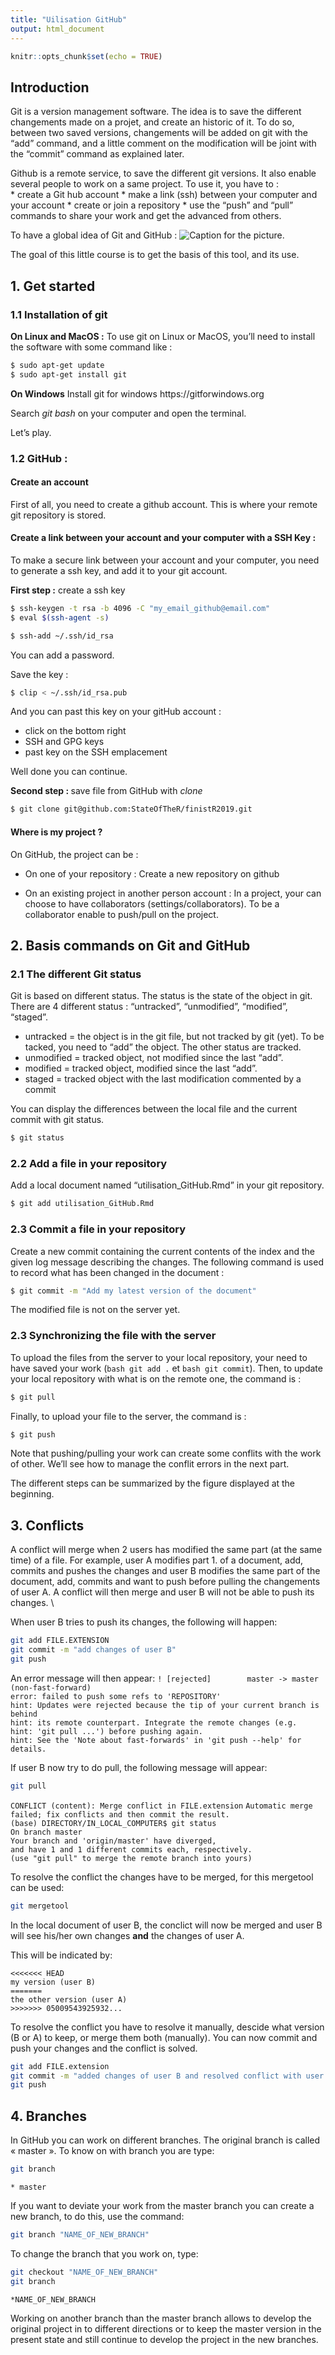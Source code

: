 ```yaml
---
title: "Uilisation GitHub"
output: html_document
---
```


```r
knitr::opts_chunk$set(echo = TRUE)
```

## Introduction 

Git is a version management software. The idea is to save the different changements made on a projet, and create an historic of it. To do so, between two saved versions, changements will be added on git with the "add" command, and a little comment on the modification will be joint with the "commit" command as explained later.

Github is a remote service, to save the different git versions. It also enable several people to work on a same project. To use it, you have to :   
* create a Git hub account
* make a link (ssh) between your computer and your account
* create or join a repository
* use the "push" and "pull" commands to share your work and get the advanced from others. 

To have a global idea of Git and GitHub : 
![Caption for the picture.](schema_git.png)


The goal of this little course is to get the basis of this tool, and its use. 



## 1. Get started
### 1.1 Installation of git 
**On Linux and MacOS :**
To use git on Linux or MacOS, you'll need to install the software with some command like :

```bash
$ sudo apt-get update
$ sudo apt-get install git
```

**On Windows**
Install git for windows https://gitforwindows.org

Search *git bash* on your computer and open the terminal. 

Let's play.

### 1.2 GitHub :
#### Create an account
First of all, you need to create a github account. This is where your remote git repository is stored. 

#### Create a link between your account and your computer with a SSH Key :
To make a secure link between your account and your computer, you need to generate a ssh key, and add it to your git account.

**First step :** create a ssh key 

```bash
$ ssh-keygen -t rsa -b 4096 -C "my_email_github@email.com"
$ eval $(ssh-agent -s)

$ ssh-add ~/.ssh/id_rsa
```
You can add a password.

Save the key :
```bash
$ clip < ~/.ssh/id_rsa.pub
```
And you can past this key on your gitHub account :

- click on the bottom right
- SSH and GPG keys
- past key on the SSH emplacement

Well done you can continue.

**Second step : **save file from GitHub with *clone*
```bash
$ git clone git@github.com:StateOfTheR/finistR2019.git
```

#### Where is my project ? 
On GitHub, the project can be :

* On one of your repository : Create a new repository on github
  
* On an existing project in another person account : In a project, your can choose to have collaborators (settings/collaborators). To be a collaborator enable to push/pull on the project. 



## 2. Basis commands on Git and GitHub 

### 2.1 The different Git status
Git is based on different status. The status is the state of the object in git. There are 4 different status : "untracked", "unmodified", "modified", "staged". 

* untracked = the object is in the git file, but not tracked by git (yet). To be tacked, you need to "add" the object. The other status are tracked.
* unmodified = tracked object, not modified since the last "add".
* modified = tracked object, modified since the last "add".
* staged = tracked object with the last modification commented by a commit 

You can display the differences between the local file and the current commit with git status.
```bash
$ git status
```

### 2.2 Add a file in your repository 

Add a local document named "utilisation_GitHub.Rmd" in your git repository.

```bash
$ git add utilisation_GitHub.Rmd
```

### 2.3 Commit a file in your repository 
Create a new commit containing the current contents of the index and the given log message describing the changes. The following command is used to record what has been changed in the document :

```bash
$ git commit -m "Add my latest version of the document"
```
The modified file is not on the server yet. 

### 2.3 Synchronizing the file with the server

To upload the files from the server to your local repository, your need to have saved your work (```bash git add . ```  et ```bash git commit ```). Then, to update your local repository with what is on the remote one, the command is :

```bash
$ git pull
```

Finally, to upload your file to the server, the command is :

```bash
$ git push
```

Note that pushing/pulling your work can create some conflits with the work of other. We'll see how to manage the conflit errors in the next part.

The different steps can be summarized by the figure displayed at the beginning.



## 3. Conflicts 

A conflict will merge when 2 users has modified the same part (at the same time) of a file. For example, user A modifies part 1. of a document, add, commits and pushes the changes and user B modifies the same part of the document, add, commits and want to push before pulling the changements of user A. A conflict will then merge and user B will not be able to push its changes. \\

When user B tries to push its changes, the following will happen:  
```bash
git add FILE.EXTENSION
git commit -m "add changes of user B"
git push
```

An error message will then appear:
` ! [rejected]        master -> master (non-fast-forward)`     
`error: failed to push some refs to 'REPOSITORY'`   
`hint: Updates were rejected because the tip of your current branch is behind`   
`hint: its remote counterpart. Integrate the remote changes (e.g.`   
`hint: 'git pull ...') before pushing again.`    
`hint: See the 'Note about fast-forwards' in 'git push --help' for details.`    
 
If user B now try to do pull, the following message will appear: 

```bash
git pull
```
 

`CONFLICT (content): Merge conflict in FILE.extension        ` 
`Automatic merge failed; fix conflicts and then commit the result.     `    
`(base) DIRECTORY/IN_LOCAL_COMPUTER$ git status   `        
`On branch master`    
`Your branch and 'origin/master' have diverged,`          
`and have 1 and 1 different commits each, respectively.`        
`(use "git pull" to merge the remote branch into yours)`    
    
To resolve the conflict the changes have to be merged, for this mergetool can be used:  
```bash
git mergetool
```
  
In the local document of user B, the conclict will now be merged and user B will see his/her own changes **and** the changes of user A. 
   
This will be indicated by:

`<<<<<<< HEAD`   
`my version (user B)`   
`=======`   
`the other version (user A)`  
`>>>>>>> 05009543925932...`    

To resolve the conflict you have to resolve it manually, descide what version (B or A) to keep, or merge them both (manually). You can now commit and push your changes and the conflict is solved.


```bash
git add FILE.extension
git commit -m "added changes of user B and resolved conflict with user A"
git push
```


## 4. Branches

In GitHub you can work on different branches. The original branch is called « master ». To know on with branch you are type:

```bash
git branch
```
`* master`       

If you want to deviate your work from the master branch you can create a new branch, to do this, use the command:

```bash
git branch "NAME_OF_NEW_BRANCH"
```

To change the branch that you work on, type:

```bash
git checkout "NAME_OF_NEW_BRANCH"
git branch
```

`*NAME_OF_NEW_BRANCH`        


Working on another branch than the master branch allows to develop the original project in to different directions or to keep the master version in the present state and still continue to develop the project in the new branches. 

